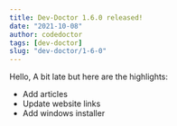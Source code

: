 ```yaml
---
title: Dev-Doctor 1.6.0 released!
date: "2021-10-08"
author: codedoctor
tags: [dev-doctor]
slug: "dev-doctor/1-6-0"
---
```


Hello,
A bit late but here are the highlights:

- Add articles
- Update website links
- Add windows installer
